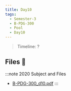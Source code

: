```yaml
---
title: Day10
tags:
  - Semester-3
  - B-PDG-300
  - Pool
  - Day10
---
```

> Timeline: ?


## Files 📂

:::note 2020 Subject and Files
- [B-PDG-300_d10.pdf](https://github.com/Studio-17/Epitech-Subjects/raw/main/Semester-3/B-PDG-300/Pool/Day10/B-PDG-300_d10.pdf)
:::

